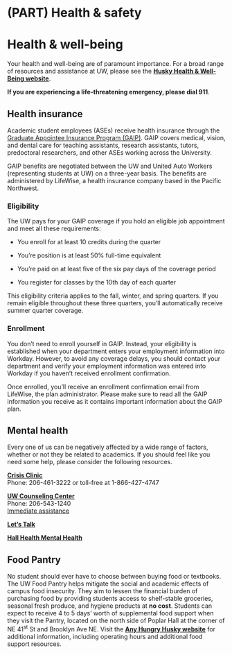 # (PART) Health & safety {-}

# Health & well-being

Your health and well-being are of paramount importance. For a broad range of resources and assistance at UW, please see the [**Husky Health & Well-Being website**](https://wellbeing.uw.edu/).

**If you are experiencing a life-threatening emergency, please dial 911**.  

## Health insurance

Academic student employees (ASEs) receive health insurance through the [Graduate Appointee Insurance Program (GAIP)](https://hr.uw.edu/benefits/insurance/health/graduate-appointees-options/). GAIP covers medical, vision, and dental care for teaching assistants, research assistants, tutors, predoctoral researchers, and other ASEs working across the University.

GAIP benefits are negotiated between the UW and United Auto Workers (representing students at UW) on a three-year basis. The benefits are administered by LifeWise, a health insurance company based in the Pacific Northwest.

### Eligibility

The UW pays for your GAIP coverage if you hold an eligible job appointment and meet all these requirements:

* You enroll for at least 10 credits during the quarter

* You’re position is at least 50% full-time equivalent

* You’re paid on at least five of the six pay days of the coverage period

* You register for classes by the 10th day of each quarter

This eligibility criteria applies to the fall, winter, and spring quarters. If you remain eligible throughout these three quarters, you’ll automatically receive summer quarter coverage.

### Enrollment

You don't need to enroll yourself in GAIP. Instead, your eligibility is established when your department enters your employment information into Workday. However, to avoid any coverage delays, you should contact your department and verify your employment information was entered into Workday if you haven't received enrollment confirmation.

Once enrolled, you'll receive an enrollment confirmation email from LifeWise, the plan administrator. Please make sure to read all the GAIP information you receive as it contains important information about the GAIP plan.

## Mental health

Every one of us can be negatively affected by a wide range of factors, whether or not they be related to academics. If you should feel like you need some help, please consider the following resources.

[**Crisis Clinic**](http://www.crisisclinic.org/)  
Phone: 206-461-3222 or toll-free at 1-866-427-4747   

[**UW Counseling Center**](https://www.washington.edu/counseling/services)  
Phone: 206-543-1240  
[Immediate assistance](https://www.washington.edu/counseling/services/crisis/)

[**Let’s Talk**](https://wellbeing.uw.edu/virtual-lets-talk/)

[**Hall Health Mental Health**](https://wellbeing.uw.edu/unit/hall-health)

## Food Pantry

No student should ever have to choose between buying food or textbooks. The UW Food Pantry helps mitigate the social and academic effects of campus food insecurity. They aim to lessen the financial burden of purchasing food by providing students access to shelf-stable groceries, seasonal fresh produce, and hygiene products at **no cost**. Students can expect to receive 4 to 5 days' worth of supplemental food support when they visit the Pantry, located on the north side of Poplar Hall at the corner of NE 41<sup>st</sup> St and Brooklyn Ave NE. Visit the [**Any Hungry Husky website**](https://uw.edu/anyhungryhusky) for additional information, including operating hours and additional food support resources.
